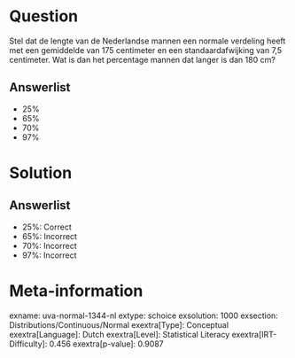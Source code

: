 Question
========

Stel dat de lengte van de Nederlandse mannen een normale verdeling heeft
met een gemiddelde van 175 centimeter en een standaardafwijking van 7,5
centimeter. Wat is dan het percentage mannen dat langer is dan 180 cm?

Answerlist
----------

* 25%
* 65%
* 70%
* 97%

Solution
========

Answerlist
----------

* 25%: Correct
* 65%: Incorrect
* 70%: Incorrect
* 97%: Incorrect

Meta-information
================
exname: uva-normal-1344-nl
extype: schoice
exsolution: 1000
exsection: Distributions/Continuous/Normal
exextra[Type]: Conceptual
exextra[Language]: Dutch
exextra[Level]: Statistical Literacy
exextra[IRT-Difficulty]: 0.456
exextra[p-value]: 0.9087
